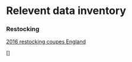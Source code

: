 # Relevent data inventory


### Restocking

[2016 restocking coupes England](https://data-forestry.opendata.arcgis.com/maps/d41266e3f3a742dea0b22184ec002410)

[]